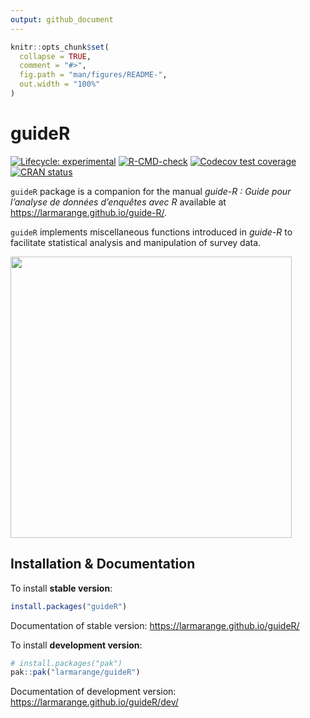 ```yaml
---
output: github_document
---
```


<!-- README.md is generated from README.Rmd. Please edit that file -->

```r
knitr::opts_chunk$set(
  collapse = TRUE,
  comment = "#>",
  fig.path = "man/figures/README-",
  out.width = "100%"
)
```

# guideR

<!-- badges: start -->

[![Lifecycle: experimental](https://img.shields.io/badge/lifecycle-experimental-orange.svg)](https://lifecycle.r-lib.org/articles/stages.html#experimental) [![R-CMD-check](https://github.com/larmarange/guideR/actions/workflows/R-CMD-check.yaml/badge.svg)](https://github.com/larmarange/guideR/actions/workflows/R-CMD-check.yaml) [![Codecov test coverage](https://codecov.io/gh/larmarange/guideR/graph/badge.svg)](https://app.codecov.io/gh/larmarange/guideR) 
[![CRAN status](https://www.r-pkg.org/badges/version/guideR)](https://CRAN.R-project.org/package=guideR)
<!-- badges: end -->

`guideR` package is a companion for the manual *guide-R : Guide pour l’analyse de données d’enquêtes avec R* available at <https://larmarange.github.io/guide-R/>.

`guideR` implements miscellaneous functions introduced in *guide-R* to facilitate statistical analysis and manipulation of survey data.

![](https://larmarange.github.io/guide-R/ressources/cover-hd.png){width="450"}

## Installation & Documentation

To install **stable version**:

```r
install.packages("guideR")
```

Documentation of stable version: <https://larmarange.github.io/guideR/>

To install **development version**:

```r
# install.packages("pak")
pak::pak("larmarange/guideR")
```

Documentation of development version: <https://larmarange.github.io/guideR/dev/>
